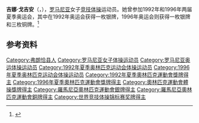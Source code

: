 {{NoteTA|G1=Sports}}
'''吉娜·戈吉安'''（{{lang-ro|Gina Gogean}}，{{bd|1978年|9月9日||}}），[[罗马尼亚|罗马尼亚]]女子[[竞技体操|竞技体操]]运动员。她曾参加1992年和1996年两届夏季奥运会，其中在1992年奥运会获得一枚银牌，1996年奥运会则获得一枚银牌和三枚铜牌。<ref>{{Cite web|title=Gina GOGEAN|url=https://www.olympic.org/gina-gogean|accessdate=2021-04-02|work=International Olympic Committee|archive-date=2017-03-26|archive-url=https://web.archive.org/web/20170326121214/https://www.olympic.org/gina-gogean|dead-url=no}}</ref>

== 参考资料 ==
{{reflist}}

{{世界体操锦标赛女子跳马冠军}}
{{世界体操锦标赛女子平衡木冠军}}
{{世界体操锦标赛女子自由体操冠军}}
{{世界竞技体操锦标赛女子团体全能冠军|1994|1995|1997}}

{{Authority control}}
{{DEFAULTSORT:Gogean, Gina}}
[[Category:弗朗恰县人|Category:弗朗恰县人]]
[[Category:罗马尼亚女子体操运动员|Category:罗马尼亚女子体操运动员]]
[[Category:罗马尼亚奥运体操运动员|Category:罗马尼亚奥运体操运动员]]
[[Category:1992年夏季奥林匹克运动会体操运动员|Category:1992年夏季奥林匹克运动会体操运动员]]
[[Category:1996年夏季奥林匹克运动会体操运动员|Category:1996年夏季奥林匹克运动会体操运动员]]
[[Category:1992年夏季奧林匹克運動會獎牌得主|Category:1992年夏季奧林匹克運動會獎牌得主]]
[[Category:1996年夏季奧林匹克運動會獎牌得主|Category:1996年夏季奧林匹克運動會獎牌得主]]
[[Category:奧林匹克運動會體操獎牌得主|Category:奧林匹克運動會體操獎牌得主]]
[[Category:羅馬尼亞奧林匹克運動會銀牌得主|Category:羅馬尼亞奧林匹克運動會銀牌得主]]
[[Category:羅馬尼亞奧林匹克運動會銅牌得主|Category:羅馬尼亞奧林匹克運動會銅牌得主]]
[[Category:世界竞技体操锦标赛奖牌得主|Category:世界竞技体操锦标赛奖牌得主]]
